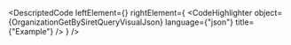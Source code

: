 
<DescriptedCode
  leftElement={<OrganizationGetBySiretQueryDesc />}
  rightElement={
    <CodeHighlighter
      object={OrganizationGetBySiretQueryVisualJson}
      language={"json"}
      title={"Example"}
    />
  }
/>
